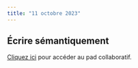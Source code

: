 ```yaml
---
title: "11 octobre 2023"
---
```


## Écrire sémantiquement

::: {.callout-note}

[Cliquez ici](https://demo.hedgedoc.org/F3u_nb7ZSg20h_2ts0ZL4w#) pour accéder au pad collaboratif.

:::

<!-- ### Introduction
### Définir l'écriture
### Écriture technique, écriture numérique
### Conclusion


## Démonstration

Brève présentation de l'éditeur de texte sémantique [Stylo](https://stylo.huma-num.fr/).

Pour plus d'informations, se référer à la [page dédiée](/tools/stylo.html) à cet outil sur ce site Web.

Aperçu du fonctionnement de l'interface de Stylo :

![](/images/stylo.png)

## Pour la semaine prochaine

Lire : 

- Merzeau, L. (2013). Éditorialisation collaborative d’un événement. Communication et organisation, (43), 105‑122. https://doi.org/10.4000/communicationorganisation.4158

Lecture optionnelle :

- Vitali-Rosati, M. (2016). Qu’est-ce que l’éditorialisation ? Sens public. https://hal.archives-ouvertes.fr/hal-01599208

## Atelier 

[![L'éditorialisation présentée par Marcello Vitali-Rosati](https://webtv.univ-rouen.fr/public/videos/v125a98df8895hojvfvuesee4j2res/thumb.jpg)](https://webtv.univ-rouen.fr/videos/20-03-2018-095823-partie-2/)

## Plan de cours 
### Écriture et architecture
#### Qu'est-ce qu'un espace ?
#### Espace et écritures numériques
### Éditorialisation
### Conclusion

## Pour la semaine prochaine

Nous n'aurons pas de cours la semaine prochaine.   
 -->